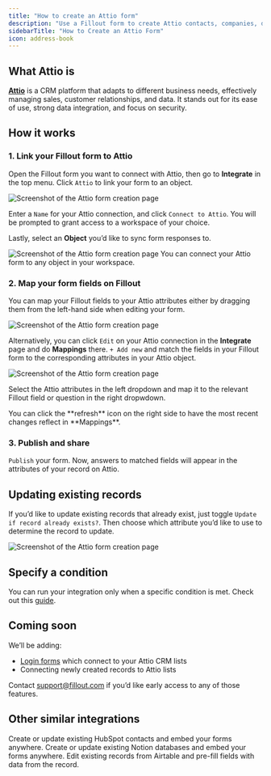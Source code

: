 ```yaml
---
title: "How to create an Attio form"
description: "Use a Fillout form to create Attio contacts, companies, deals and custom CRM records. Embed your forms or share them anywhere."
sidebarTitle: "How to Create an Attio Form"
icon: address-book
---
```


## What Attio is

[**Attio**](https://attio.com/?ref=fillout) is a CRM platform that adapts to different business needs, effectively managing sales, customer relationships, and data. It stands out for its ease of use, strong data integration, and focus on security.

## How it works

### 1. Link your Fillout form to Attio

Open the Fillout form you want to connect with Attio, then go to **Integrate** in the top menu. Click `Attio` to link your form to an object.

<Frame>
  <img src="/images/Screenshot2025-02-12at3.21.29PM.png" alt="Screenshot of the Attio form creation page" />
</Frame>

Enter a `Name` for your Attio connection, and click `Connect to Attio`. You will be prompted to grant access to a workspace of your choice.

Lastly, select an **Object** you’d like to sync form responses to.

<Frame>
  <img src="/images/Screenshot2025-02-12at3.21.59PM.png" alt="Screenshot of the Attio form creation page" />
</Frame>

<Note>
  You can connect your Attio form to any object in your workspace.
</Note>

### 2. Map your form fields on **Fillout**

You can map your Fillout fields to your Attio attributes either by dragging them from the left-hand side when editing your form.

<Frame>
  <img src="/images/Screenshot2025-02-12at3.24.09PM.png" alt="Screenshot of the Attio form creation page" />
</Frame>

Alternatively, you can click `Edit` on your Attio connection in the **Integrate** page and do **Mappings** there. `+ Add new` and match the fields in your Fillout form to the corresponding attributes in your Attio object.

<Frame>
  <img src="/images/Screenshot2025-02-12at3.24.22PM.png" alt="Screenshot of the Attio form creation page" />
</Frame>

Select the Attio attributes in the left dropdown and map it to the relevant Fillout field or question in the right dropwdown.

<Tip>
You can click the **refresh** icon on the right side to have the most recent changes reflect in **Mappings**.
</Tip>

### 3. Publish and share

`Publish` your form. Now, answers to matched fields will appear in the attributes of your record on Attio.

## Updating existing records

If you’d like to update existing records that already exist, just toggle `Update if record already exists?`. Then choose which attribute you’d like to use to determine the record to update.

<Frame>
  <img src="/images/Screenshot2025-02-12at3.22.56PM.png" alt="Screenshot of the Attio form creation page" />
</Frame>

## Specify a condition

You can run your integration only when a specific condition is met. Check out this [guide](/help/conditional-integration).

## Coming soon

We’ll be adding:

- [Login forms](/help/login-page) which connect to your Attio CRM lists
- Connecting newly created records to Attio lists

Contact [support@fillout.com](mailto:support@fillout.com) if you’d like early access to any of those features.

## **Other similar integrations**

<CardGroup cols={3}>
  <Card title="How to create a HubSpot form" href="/help/hubspot" icon="hubspot" iconType="regular" color="#FFC738">
    Create or update existing HubSpot contacts and embed your forms anywhere.
  </Card>
  <Card title="How to create a Notion form" href="/help/notion" icon="cube" iconType="regular" color="#FFC738">
    Create or update existing Notion databases and embed your forms anywhere.
  </Card>
  <Card title="Update existing Airtable records with a form" href="/help/airtable-update-form" icon="arrow-rotate-right" iconType="regular" color="#FFC738">
    Edit existing records from Airtable and pre-fill fields with data from the record.
  </Card>
</CardGroup>
